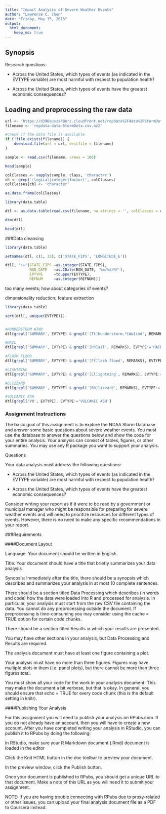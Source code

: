 ```yaml
---
title: "Impact Analysis of Severe Weather Events"
author: "Lawrence C. Chen"
date: "Friday, May 15, 2015"
output: 
  html_document:
    keep_md: true
---
```


## Synopsis

Research questions:

* Across the United States, which types of events (as indicated in the EVTYPE
variable) are most harmful with respect to population health?

* Across the United States, which types of events have the greatest economic
consequences?

## Loading and preprocessing the raw data

```r
url <- 'https://d396qusza40orc.cloudfront.net/repdata%2Fdata%2FStormData.csv.bz2'
filename <- 'repdata-data-StormData.csv.bz2'

#check if the data file is available
if (!file.exists(filename)) {
    download.file(url = url, destfile = filename)
}

sample <- read.csv(filename, nrows = 100)

head(sample)

colClasses <- vapply(sample, class, 'character')
ch <- grep('(logical|integer|factor)', colClasses)
colClasses[ch] <- 'character'

as.data.frame(colClasses)
```



```r
library(data.table)

dtl <- as.data.table(read.csv(filename, na.strings = '', colClasses = colClasses))

dim(dtl)

head(dtl)
```

###Data cleansing
```r
library(data.table)

setnames(dtl, c(1, 35), c('STATE_FIPS', 'LONGITUDE_E'))

dtl[, ':='(STATE_FIPS =as.integer(STATE_FIPS),
           BGN_DATE   =as.IDate(BGN_DATE, '%m/%d/%Y'),
           EVTYPE     =toupper(EVTYPE),           
           REFNUM     =as.integer(REFNUM))]

```

too many events; how about categories of events?

dimensionality reduction; feature extraction
```r
library(data.table)

sort(dtl[, unique(EVTYPE)])


#HUNDERSTORM WIND
dtl[grepl('SUMMARY', EVTYPE) & grepl('[Tt]hunderstorm.*[Ww]ind', REMARKS), EVTYPE:='THUNDERSTORM WIND']

#HAIL
dtl[grepl('SUMMARY', EVTYPE) & grepl('[Hh]ail', REMARKS), EVTYPE:='HAIL']

#FLASH FLOOD
dtl[grepl('SUMMARY', EVTYPE) & grepl('[Ff]lash flood', REMARKS), EVTYPE:='FLASH FLOOD']

#LIGHTNING
dtl[grepl('SUMMARY', EVTYPE) & grepl('[Ll]ightning', REMARKS), EVTYPE:='LIGHTNING']

#BLIZZARD
dtl[grepl('SUMMARY', EVTYPE) & grepl('[Bb]lizzard', REMARKS), EVTYPE:='BLIZZARD']

#VOLCANIC ASH
dtl[grepl('VO', EVTYPE), EVTYPE:='VOLCANIC ASH']


```



### Assignment Instructions 

The basic goal of this assignment is to explore the NOAA Storm Database and answer some basic questions about severe weather events. You must use the database to answer the questions below and show the code for your entire analysis. Your analysis can consist of tables, figures, or other summaries. You may use any R package you want to support your analysis.

Questions

Your data analysis must address the following questions:

* Across the United States, which types of events (as indicated in the EVTYPE variable) are most harmful with respect to population health?

* Across the United States, which types of events have the greatest economic consequences?

Consider writing your report as if it were to be read by a government or municipal manager who might be responsible for preparing for severe weather events and will need to prioritize resources for different types of events. However, there is no need to make any specific recommendations in your report.


###Requirements

####Document Layout

Language: Your document should be written in English.

Title: Your document should have a title that briefly summarizes your data analysis

Synopsis: Immediately after the title, there should be a synopsis which describes and summarizes your analysis in at most 10 complete sentences.

There should be a section titled Data Processing which describes (in words and code) how the data were loaded into R and processed for analysis. In particular, your analysis must start from the raw CSV file containing the data. You cannot do any preprocessing outside the document. If preprocessing is time-consuming you may consider using the cache = TRUE option for certain code chunks.

There should be a section titled Results in which your results are presented.

You may have other sections in your analysis, but Data Processing and Results are required.

The analysis document must have at least one figure containing a plot.

Your analysis must have no more than three figures. Figures may have multiple plots in them (i.e. panel plots), but there cannot be more than three figures total.

You must show all your code for the work in your analysis document. This may make the document a bit verbose, but that is okay. In general, you should ensure that echo = TRUE for every code chunk (this is the default setting in knitr).

####Publishing Your Analysis

For this assignment you will need to publish your analysis on RPubs.com. If you do not already have an account, then you will have to create a new account. After you have completed writing your analysis in RStudio, you can publish it to RPubs by doing the following:

In RStudio, make sure your R Markdown document (.Rmd) document is loaded in the editor

Click the Knit HTML button in the doc toolbar to preview your document.

In the preview window, click the Publish button.

Once your document is published to RPubs, you should get a unique URL to that document. Make a note of this URL as you will need it to submit your assignment.

NOTE: If you are having trouble connecting with RPubs due to proxy-related or other issues, you can upload your final analysis document file as a PDF to Coursera instead.
